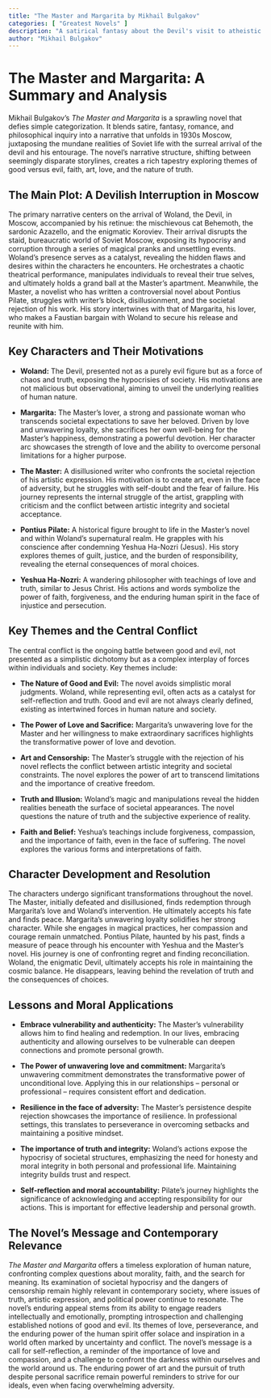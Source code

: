 ```yaml
---
title: "The Master and Margarita by Mikhail Bulgakov"
categories: [ "Greatest Novels" ]
description: "A satirical fantasy about the Devil's visit to atheistic Soviet Moscow."
author: "Mikhail Bulgakov"
---
```

# The Master and Margarita: A Summary and Analysis

Mikhail Bulgakov's *The Master and Margarita* is a sprawling novel that defies simple categorization. It blends satire, fantasy, romance, and philosophical inquiry into a narrative that unfolds in 1930s Moscow, juxtaposing the mundane realities of Soviet life with the surreal arrival of the devil and his entourage. The novel’s narrative structure, shifting between seemingly disparate storylines, creates a rich tapestry exploring themes of good versus evil, faith, art, love, and the nature of truth.

## The Main Plot: A Devilish Interruption in Moscow

The primary narrative centers on the arrival of Woland, the Devil, in Moscow, accompanied by his retinue: the mischievous cat Behemoth, the sardonic Azazello, and the enigmatic Koroviev.  Their arrival disrupts the staid, bureaucratic world of Soviet Moscow, exposing its hypocrisy and corruption through a series of magical pranks and unsettling events.  Woland's presence serves as a catalyst, revealing the hidden flaws and desires within the characters he encounters.  He orchestrates a chaotic theatrical performance, manipulates individuals to reveal their true selves, and ultimately holds a grand ball at the Master's apartment.  Meanwhile, the Master, a novelist who has written a controversial novel about Pontius Pilate, struggles with writer's block, disillusionment, and the societal rejection of his work.  His story intertwines with that of Margarita, his lover, who makes a Faustian bargain with Woland to secure his release and reunite with him.

## Key Characters and Their Motivations

* **Woland:** The Devil, presented not as a purely evil figure but as a force of chaos and truth, exposing the hypocrisies of society. His motivations are not malicious but observational, aiming to unveil the underlying realities of human nature.

* **Margarita:** The Master's lover, a strong and passionate woman who transcends societal expectations to save her beloved.  Driven by love and unwavering loyalty, she sacrifices her own well-being for the Master's happiness, demonstrating a powerful devotion.  Her character arc showcases the strength of love and the ability to overcome personal limitations for a higher purpose.

* **The Master:** A disillusioned writer who confronts the societal rejection of his artistic expression. His motivation is to create art, even in the face of adversity, but he struggles with self-doubt and the fear of failure.  His journey represents the internal struggle of the artist, grappling with criticism and the conflict between artistic integrity and societal acceptance.

* **Pontius Pilate:**  A historical figure brought to life in the Master's novel and within Woland's supernatural realm. He grapples with his conscience after condemning Yeshua Ha-Nozri (Jesus).  His story explores themes of guilt, justice, and the burden of responsibility, revealing the eternal consequences of moral choices.

* **Yeshua Ha-Nozri:**  A wandering philosopher with teachings of love and truth, similar to Jesus Christ. His actions and words symbolize the power of faith, forgiveness, and the enduring human spirit in the face of injustice and persecution.

## Key Themes and the Central Conflict

The central conflict is the ongoing battle between good and evil, not presented as a simplistic dichotomy but as a complex interplay of forces within individuals and society.  Key themes include:

* **The Nature of Good and Evil:** The novel avoids simplistic moral judgments.  Woland, while representing evil, often acts as a catalyst for self-reflection and truth.  Good and evil are not always clearly defined, existing as intertwined forces in human nature and society.

* **The Power of Love and Sacrifice:** Margarita's unwavering love for the Master and her willingness to make extraordinary sacrifices highlights the transformative power of love and devotion.

* **Art and Censorship:** The Master's struggle with the rejection of his novel reflects the conflict between artistic integrity and societal constraints.  The novel explores the power of art to transcend limitations and the importance of creative freedom.

* **Truth and Illusion:** Woland's magic and manipulations reveal the hidden realities beneath the surface of societal appearances.  The novel questions the nature of truth and the subjective experience of reality.

* **Faith and Belief:** Yeshua's teachings include forgiveness, compassion, and the importance of faith, even in the face of suffering. The novel explores the various forms and interpretations of faith.


## Character Development and Resolution

The characters undergo significant transformations throughout the novel.  The Master, initially defeated and disillusioned, finds redemption through Margarita's love and Woland's intervention. He ultimately accepts his fate and finds peace.  Margarita’s unwavering loyalty solidifies her strong character. While she engages in magical practices, her compassion and courage remain unmatched.  Pontius Pilate, haunted by his past, finds a measure of peace through his encounter with Yeshua and the Master's novel.  His journey is one of confronting regret and finding reconciliation.  Woland, the enigmatic Devil, ultimately accepts his role in maintaining the cosmic balance. He disappears, leaving behind the revelation of truth and the consequences of choices.

## Lessons and Moral Applications

* **Embrace vulnerability and authenticity:** The Master's vulnerability allows him to find healing and redemption. In our lives, embracing authenticity and allowing ourselves to be vulnerable can deepen connections and promote personal growth.

* **The Power of unwavering love and commitment:** Margarita's unwavering commitment demonstrates the transformative power of unconditional love.   Applying this in our relationships – personal or professional – requires consistent effort and dedication.

* **Resilience in the face of adversity:** The Master’s persistence despite rejection showcases the importance of resilience. In professional settings, this translates to perseverance in overcoming setbacks and maintaining a positive mindset.

* **The importance of truth and integrity:** Woland's actions expose the hypocrisy of societal structures, emphasizing the need for honesty and moral integrity in both personal and professional life.  Maintaining integrity builds trust and respect.

* **Self-reflection and moral accountability:** Pilate’s journey highlights the significance of acknowledging and accepting responsibility for our actions. This is important for effective leadership and personal growth.

##  The Novel's Message and Contemporary Relevance

*The Master and Margarita* offers a timeless exploration of human nature, confronting complex questions about morality, faith, and the search for meaning.  Its examination of societal hypocrisy and the dangers of censorship remain highly relevant in contemporary society, where issues of truth, artistic expression, and political power continue to resonate. The novel's enduring appeal stems from its ability to engage readers intellectually and emotionally, prompting introspection and challenging established notions of good and evil.  Its themes of love, perseverance, and the enduring power of the human spirit offer solace and inspiration in a world often marked by uncertainty and conflict.  The novel's message is a call for self-reflection, a reminder of the importance of love and compassion, and a challenge to confront the darkness within ourselves and the world around us.  The enduring power of art and the pursuit of truth despite personal sacrifice remain powerful reminders to strive for our ideals, even when facing overwhelming adversity.

